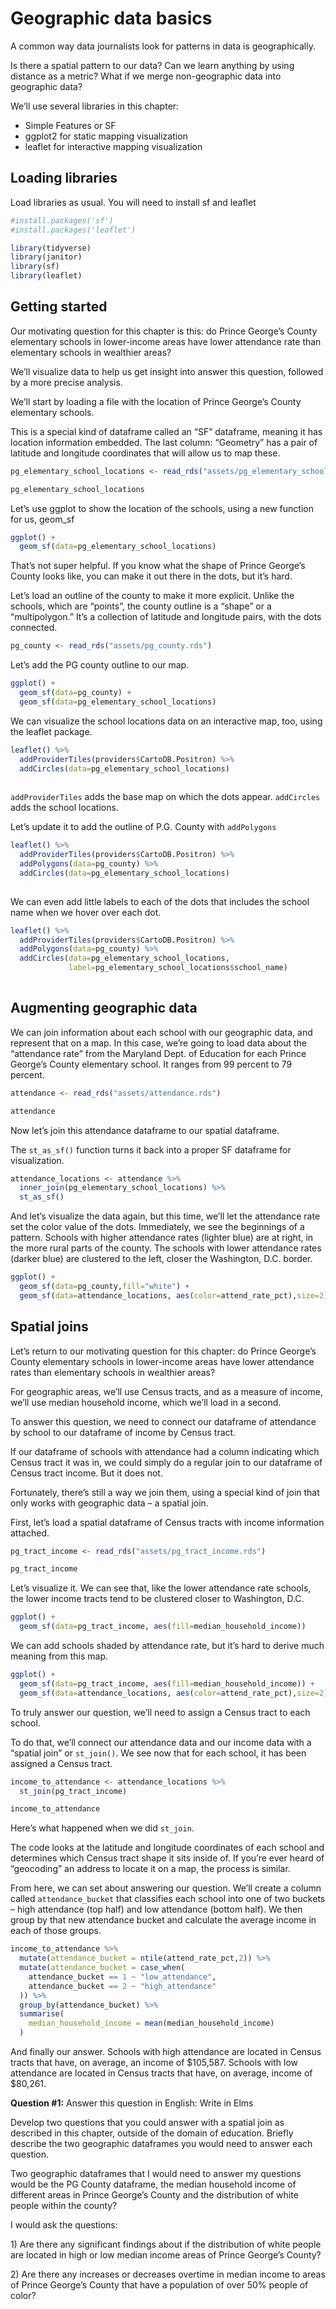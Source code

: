 # Geographic data basics

A common way data journalists look for patterns in data is geographically.

Is there a spatial pattern to our data? Can we learn anything by using distance as a metric? What if we merge non-geographic data into geographic data?

We'll use several libraries in this chapter:

-   Simple Features or SF
-   ggplot2 for static mapping visualization
-   leaflet for interactive mapping visualization

## Loading libraries

Load libraries as usual. You will need to install sf and leaflet

```r

#install.packages('sf')
#install.packages('leaflet')

library(tidyverse)
library(janitor)
library(sf)
library(leaflet)

```

## Getting started

Our motivating question for this chapter is this: do Prince George's County elementary schools in lower-income areas have lower attendance rate than elementary schools in wealthier areas?

We'll visualize data to help us get insight into answer this question, followed by a more precise analysis.

We'll start by loading a file with the location of Prince George's County elementary schools.

This is a special kind of dataframe called an "SF" dataframe, meaning it has location information embedded. The last column: "Geometry" has a pair of latitude and longitude coordinates that will allow us to map these.

```r

pg_elementary_school_locations <- read_rds("assets/pg_elementary_school_locations.rds")

pg_elementary_school_locations

```

Let's use ggplot to show the location of the schools, using a new function for us, geom_sf

```r

ggplot() +
  geom_sf(data=pg_elementary_school_locations)

```

That's not super helpful. If you know what the shape of Prince George's County looks like, you can make it out there in the dots, but it's hard.

Let's load an outline of the county to make it more explicit. Unlike the schools, which are "points", the county outline is a "shape" or a "multipolygon." It's a collection of latitude and longitude pairs, with the dots connected.

```r

pg_county <- read_rds("assets/pg_county.rds")

```

Let's add the PG county outline to our map.

```r

ggplot() +
  geom_sf(data=pg_county) +
  geom_sf(data=pg_elementary_school_locations)

```

We can visualize the school locations data on an interactive map, too, using the leaflet package.

```r

leaflet() %>%
  addProviderTiles(providers$CartoDB.Positron) %>%
  addCircles(data=pg_elementary_school_locations)
  
```

`addProviderTiles` adds the base map on which the dots appear. `addCircles` adds the school locations.

Let's update it to add the outline of P.G. County with `addPolygons`

```r

leaflet() %>%
  addProviderTiles(providers$CartoDB.Positron) %>%
  addPolygons(data=pg_county) %>%
  addCircles(data=pg_elementary_school_locations)
  
```

We can even add little labels to each of the dots that includes the school name when we hover over each dot.

```r

leaflet() %>%
  addProviderTiles(providers$CartoDB.Positron) %>%
  addPolygons(data=pg_county) %>%
  addCircles(data=pg_elementary_school_locations,
             label=pg_elementary_school_locations$school_name)
  

```

## Augmenting geographic data

We can join information about each school with our geographic data, and represent that on a map. In this case, we're going to load data about the "attendance rate" from the Maryland Dept. of Education for each Prince George's County elementary school. It ranges from 99 percent to 79 percent.

```r
attendance <- read_rds("assets/attendance.rds")

attendance
```

Now let's join this attendance dataframe to our spatial dataframe.

The `st_as_sf()` function turns it back into a proper SF dataframe for visualization.

```r
attendance_locations <- attendance %>%
  inner_join(pg_elementary_school_locations) %>%
  st_as_sf()

```

And let's visualize the data again, but this time, we'll let the attendance rate set the color value of the dots. Immediately, we see the beginnings of a pattern. Schools with higher attendance rates (lighter blue) are at right, in the more rural parts of the county. The schools with lower attendance rates (darker blue) are clustered to the left, closer the Washington, D.C. border.

```r

ggplot() +
  geom_sf(data=pg_county,fill="white") +
  geom_sf(data=attendance_locations, aes(color=attend_rate_pct),size=2) 

```

## Spatial joins

Let's return to our motivating question for this chapter: do Prince George's County elementary schools in lower-income areas have lower attendance rates than elementary schools in wealthier areas?

For geographic areas, we'll use Census tracts, and as a measure of income, we'll use median household income, which we'll load in a second.

To answer this question, we need to connect our dataframe of attendance by school to our dataframe of income by Census tract.

If our dataframe of schools with attendance had a column indicating which Census tract it was in, we could simply do a regular join to our dataframe of Census tract income. But it does not.

Fortunately, there's still a way we join them, using a special kind of join that only works with geographic data -- a spatial join.

First, let's load a spatial dataframe of Census tracts with income information attached.

```r

pg_tract_income <- read_rds("assets/pg_tract_income.rds")

pg_tract_income

```

Let's visualize it. We can see that, like the lower attendance rate schools, the lower income tracts tend to be clustered closer to Washington, D.C.

```r


ggplot() +
  geom_sf(data=pg_tract_income, aes(fill=median_household_income))

```

We can add schools shaded by attendance rate, but it's hard to derive much meaning from this map.

```r


ggplot() +
  geom_sf(data=pg_tract_income, aes(fill=median_household_income)) +
  geom_sf(data=attendance_locations, aes(color=attend_rate_pct),size=2) 

```

To truly answer our question, we'll need to assign a Census tract to each school.

To do that, we'll connect our attendance data and our income data with a "spatial join" or `st_join()`. We see now that for each school, it has been assigned a Census tract.

```r

income_to_attendance <- attendance_locations %>%
  st_join(pg_tract_income) 

income_to_attendance

```

Here's what happened when we did `st_join`.

The code looks at the latitude and longitude coordinates of each school and determines which Census tract shape it sits inside of. If you're ever heard of "geocoding" an address to locate it on a map, the process is similar.

From here, we can set about answering our question. We'll create a column called `attendance_bucket` that classifies each school into one of two buckets -- high attendance (top half) and low attendance (bottom half). We then group by that new attendance bucket and calculate the average income in each of those groups.

```r

income_to_attendance %>%
  mutate(attendance_bucket = ntile(attend_rate_pct,2)) %>%
  mutate(attendance_bucket = case_when(
    attendance_bucket == 1 ~ "low_attendance",
    attendance_bucket == 2 ~ "high_attendance"
  )) %>%
  group_by(attendance_bucket) %>%
  summarise(
    median_household_income = mean(median_household_income)
  )

```

And finally our answer. Schools with high attendance are located in Census tracts that have, on average, an income of \$105,587. Schools with low attendance are located in Census tracts that have, on average, income of \$80,261.

**Question #1:** Answer this question in English: Write in Elms

Develop two questions that you could answer with a spatial join as described in this chapter, outside of the domain of education. Briefly describe the two geographic dataframes you would need to answer each question.

Two geographic dataframes that I would need to answer my questions would be the PG County dataframe, the median household income of different areas in Prince George's County and the distribution of white people within the county?

I would ask the questions:

1\) Are there any significant findings about if the distribution of white people are located in high or low median income areas of Prince George's County?

2\) Are there any increases or decreases overtime in median income to areas of Prince George's County that have a population of over 50% people of color?

